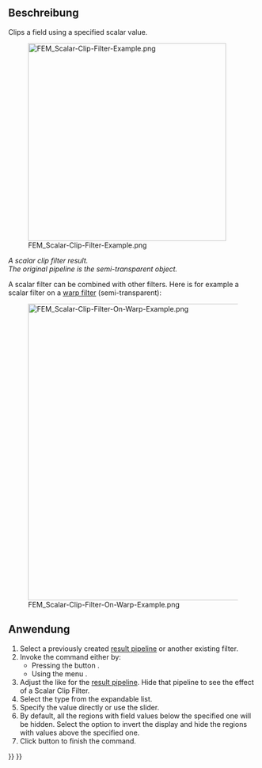 <languages/>

{{Docnav/de
|[[FEM_PostFilterWarp/de|NachbereitungFilterVerformung]]
|[[FEM_PostFilterCutFunction/de|NachbereitungFilterSchnittebene]]
|[[FEM_Workbench/de|FEM]]
|IconL=FEM_PostFilterWarp.svg
|IconR=FEM_PostFilterCutFunction.svg
|IconC=Workbench_FEM.svg
}}

{{GuiCommand/de
|Name=FEM PostFilterClipScalar
|Name/de=FEM NachbereitungFilterSkalarerBeschnitt
|MenuLocation=Ergebnisse → Skalar Ausschnitt-Filter
|Workbenches=[[FEM_Workbench/de|FEM]]
|SeeAlso=[[FEM_PostPipelineFromResult/de|FEM Result pipeline]], [[FEM_tutorial/de|FEM Tutorium]]
}}

==Beschreibung==

Clips a field using a specified scalar value.

[[File:FEM_Scalar-Clip-Filter-Example.png|400px]]

''A scalar clip filter result.</br>The original pipeline is the semi-transparent object.''

A scalar filter can be combined with other filters. Here is for example a scalar filter on a [[FEM_PostFilterWarp|warp filter]] (semi-transparent):

[[File:FEM_Scalar-Clip-Filter-On-Warp-Example.png|600px]]

==Anwendung==

# Select a previously created [[FEM_PostPipelineFromResult|result pipeline]] or another existing filter.
# Invoke the command either by:
#* Pressing the button {{Button|[[Image:FEM_PostFilterClipScalar.svg|16px]] '''Scalar clip filter'''}}.
#* Using the menu {{MenuCommand|Results → [[Image:FEM_PostFilterClipScalar.svg|16px]] Scalar clip filter}}.
# Adjust the {{MenuCommand|Result display options}} like for the [[FEM_PostPipelineFromResult|result pipeline]]. Hide that pipeline to see the effect of a Scalar Clip Filter.
# Select the {{MenuCommand|Scalar}} type from the expandable list.
# Specify the {{MenuCommand|Clip scalar}} value directly or use the slider.
# By default, all the regions with field values below the specified one will be hidden. Select the {{MenuCommand|Clip inside out}} option to invert the display and hide the regions with values above the specified one.
# Click {{Button|OK}} button to finish the command.


{{Docnav/de
|[[FEM_PostFilterWarp/de|NachbereitungFilterVerformung]]
|[[FEM_PostFilterCutFunction/de|NachbereitungFilterSchnittebene]]
|[[FEM_Workbench/de|FEM]]
|IconL=FEM_PostFilterWarp.svg
|IconR=FEM_PostFilterCutFunction.svg
|IconC=Workbench_FEM.svg
}}

{{FEM Tools navi{{#translation:}}}}
{{Userdocnavi{{#translation:}}}}
{{clear}}